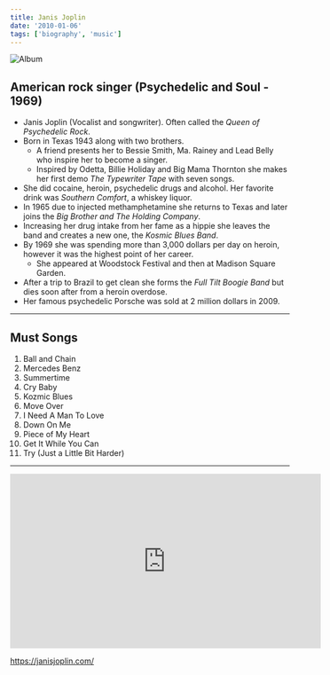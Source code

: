 ```yaml
---
title: Janis Joplin
date: '2010-01-06'
tags: ['biography', 'music']
---
```


![Album](/static/images/music/JanisJoplinGreatestHits.jpg "janisjoplin.com")

## American rock singer (Psychedelic and Soul - 1969) ##

* Janis Joplin (Vocalist and songwriter). Often called the *Queen of Psychedelic Rock*.
* Born in Texas 1943 along with two brothers. 
	* A friend presents her to Bessie Smith, Ma. Rainey and Lead Belly who inspire her to become a singer.
	* Inspired by Odetta, Billie Holiday and Big Mama Thornton she makes her first demo *The Typewriter Tape* with seven songs. 
* She did cocaine, heroin, psychedelic drugs and alcohol. Her favorite drink was *Southern Comfort*, a whiskey liquor.
* In 1965 due to injected methamphetamine she returns to Texas and later joins the *Big Brother and The Holding Company*. 
* Increasing her drug intake from her fame as a hippie she leaves the band and creates a new one, the *Kosmic Blues Band*.
* By 1969 she was spending more than 3,000 dollars per day on heroin, however it was the highest point of her career.
	* She appeared at Woodstock Festival and then at Madison Square Garden.
* After a trip to Brazil to get clean she forms the *Full Tilt Boogie Band* but dies soon after from a heroin overdose.
* Her famous psychedelic Porsche was sold at 2 million dollars in 2009.

***

## Must Songs ##

1. Ball and Chain
2. Mercedes Benz
3. Summertime
4. Cry Baby
5. Kozmic Blues
6. Move Over
7. I Need A Man To Love
8. Down On Me
9. Piece of My Heart
10. Get It While You Can
11. Try (Just a Little Bit Harder)

***

<div className="ytvideo"> <iframe width="560" height="315" src="https://www.youtube-nocookie.com/embed/X1zFnyEe3nE" frameBorder="0"  allowFullScreen=""></iframe></div>

https://janisjoplin.com/








